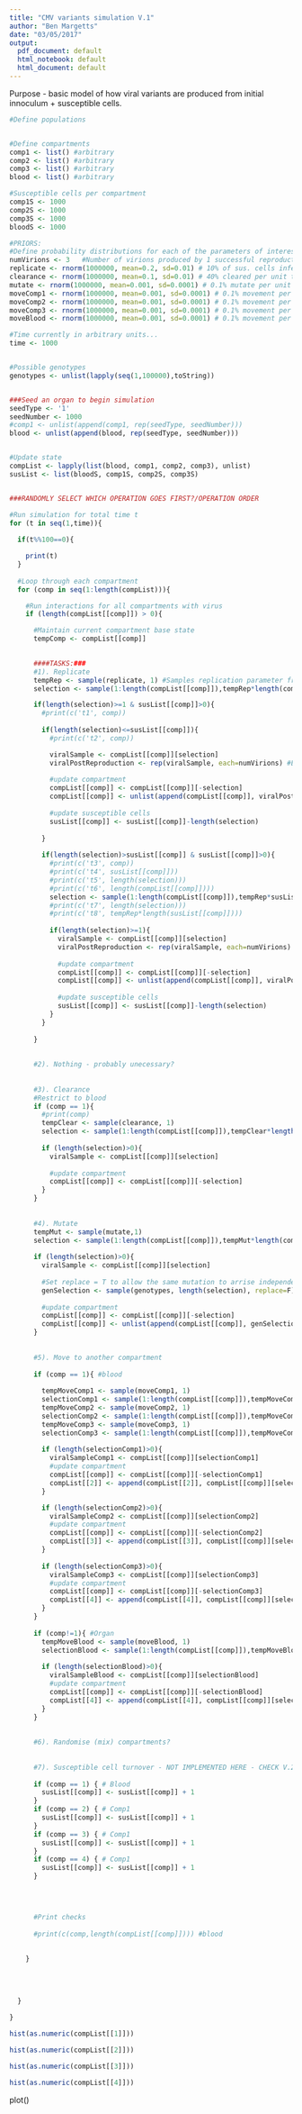 ```yaml
---
title: "CMV variants simulation V.1"
author: "Ben Margetts"
date: "03/05/2017"
output:
  pdf_document: default
  html_notebook: default
  html_document: default
---
```


Purpose - basic model of how viral variants are produced from initial innoculum + susceptible cells.


```r
#Define populations


#Define compartments
comp1 <- list() #arbitrary
comp2 <- list() #arbitrary
comp3 <- list() #arbitrary
blood <- list() #arbitrary

#Susceptible cells per compartment
comp1S <- 1000
comp2S <- 1000
comp3S <- 1000
bloodS <- 1000

#PRIORS:
#Define probability distributions for each of the parameters of interest
numVirions <- 3   #Number of virions produced by 1 successful reproduction event
replicate <- rnorm(1000000, mean=0.2, sd=0.01) # 10% of sus. cells infected per unit time?
clearance <- rnorm(1000000, mean=0.1, sd=0.01) # 40% cleared per unit time?
mutate <- rnorm(1000000, mean=0.001, sd=0.0001) # 0.1% mutate per unit time?
moveComp1 <- rnorm(1000000, mean=0.001, sd=0.0001) # 0.1% movement per unit time?
moveComp2 <- rnorm(1000000, mean=0.001, sd=0.0001) # 0.1% movement per unit time?
moveComp3 <- rnorm(1000000, mean=0.001, sd=0.0001) # 0.1% movement per unit time?
moveBlood <- rnorm(1000000, mean=0.001, sd=0.0001) # 0.1% movement per unit time?

#Time currently in arbitrary units...
time <- 1000


#Possible genotypes
genotypes <- unlist(lapply(seq(1,100000),toString))


###Seed an organ to begin simulation
seedType <- '1'
seedNumber <- 1000
#comp1 <- unlist(append(comp1, rep(seedType, seedNumber)))
blood <- unlist(append(blood, rep(seedType, seedNumber)))


#Update state
compList <- lapply(list(blood, comp1, comp2, comp3), unlist)
susList <- list(bloodS, comp1S, comp2S, comp3S)


###RANDOMLY SELECT WHICH OPERATION GOES FIRST?/OPERATION ORDER

#Run simulation for total time t
for (t in seq(1,time)){
  
  if(t%%100==0){

    print(t)
  }
  
  #Loop through each compartment
  for (comp in seq(1:length(compList))){

    #Run interactions for all compartments with virus
    if (length(compList[[comp]]) > 0){

      #Maintain current compartment base state
      tempComp <- compList[[comp]]
      

      ####TASKS:###
      #1). Replicate
      tempRep <- sample(replicate, 1) #Samples replication parameter from distribution
      selection <- sample(1:length(compList[[comp]]),tempRep*length(compList[[comp]]))

      if(length(selection)>=1 & susList[[comp]]>0){
        #print(c('t1', comp))
        
        if(length(selection)<=susList[[comp]]){
          #print(c('t2', comp))

          viralSample <- compList[[comp]][selection]
          viralPostReproduction <- rep(viralSample, each=numVirions) #Each virion produces 2 virions
          
          #update compartment
          compList[[comp]] <- compList[[comp]][-selection]
          compList[[comp]] <- unlist(append(compList[[comp]], viralPostReproduction))
          
          #update susceptible cells
          susList[[comp]] <- susList[[comp]]-length(selection)
          
        }
        
        if(length(selection)>susList[[comp]] & susList[[comp]]>0){
          #print(c('t3', comp))
          #print(c('t4', susList[[comp]]))
          #print(c('t5', length(selection)))
          #print(c('t6', length(compList[[comp]])))
          selection <- sample(1:length(compList[[comp]]),tempRep*susList[[comp]])
          #print(c('t7', length(selection)))
          #print(c('t8', tempRep*length(susList[[comp]])))
          
          if(length(selection)>=1){
            viralSample <- compList[[comp]][selection]
            viralPostReproduction <- rep(viralSample, each=numVirions) #Each virion produces 2 virions
            
            #update compartment
            compList[[comp]] <- compList[[comp]][-selection]
            compList[[comp]] <- unlist(append(compList[[comp]], viralPostReproduction))
            
            #update susceptible cells
            susList[[comp]] <- susList[[comp]]-length(selection)
          }
        }
        
      }
      
      
      #2). Nothing - probably unecessary?
    
      
      #3). Clearance
      #Restrict to blood
      if (comp == 1){
        #print(comp)
        tempClear <- sample(clearance, 1)
        selection <- sample(1:length(compList[[comp]]),tempClear*length(compList[[comp]]))
        
        if (length(selection)>0){
          viralSample <- compList[[comp]][selection]
          
          #update compartment
          compList[[comp]] <- compList[[comp]][-selection]
        }
      }
      
    
      #4). Mutate
      tempMut <- sample(mutate,1)
      selection <- sample(1:length(compList[[comp]]),tempMut*length(compList[[comp]]))
      
      if (length(selection)>0){
        viralSample <- compList[[comp]][selection]
        
        #Set replace = T to allow the same mutation to arrise independently more then once
        genSelection <- sample(genotypes, length(selection), replace=F) 
        
        #update compartment
        compList[[comp]] <- compList[[comp]][-selection]
        compList[[comp]] <- unlist(append(compList[[comp]], genSelection))
      }
      
      
      #5). Move to another compartment
      
      if (comp == 1){ #blood
        
        tempMoveComp1 <- sample(moveComp1, 1)
        selectionComp1 <- sample(1:length(compList[[comp]]),tempMoveComp1*length(compList[[comp]]))
        tempMoveComp2 <- sample(moveComp2, 1)
        selectionComp2 <- sample(1:length(compList[[comp]]),tempMoveComp2*length(compList[[comp]]))
        tempMoveComp3 <- sample(moveComp3, 1)
        selectionComp3 <- sample(1:length(compList[[comp]]),tempMoveComp3*length(compList[[comp]]))
        
        if (length(selectionComp1)>0){
          viralSampleComp1 <- compList[[comp]][selectionComp1]
          #update compartment
          compList[[comp]] <- compList[[comp]][-selectionComp1]
          compList[[2]] <- append(compList[[2]], compList[[comp]][selectionComp1])
        }

        if (length(selectionComp2)>0){
          viralSampleComp2 <- compList[[comp]][selectionComp2]
          #update compartment
          compList[[comp]] <- compList[[comp]][-selectionComp2]
          compList[[3]] <- append(compList[[3]], compList[[comp]][selectionComp2])
        }
        
        if (length(selectionComp3)>0){
          viralSampleComp3 <- compList[[comp]][selectionComp3]
          #update compartment
          compList[[comp]] <- compList[[comp]][-selectionComp3]
          compList[[4]] <- append(compList[[4]], compList[[comp]][selectionComp3])
        }
      }
      
      if (comp!=1){ #Organ
        tempMoveBlood <- sample(moveBlood, 1)
        selectionBlood <- sample(1:length(compList[[comp]]),tempMoveBlood*length(compList[[comp]]))
        
        if (length(selectionBlood)>0){
          viralSampleBlood <- compList[[comp]][selectionBlood]
          #update compartment
          compList[[comp]] <- compList[[comp]][-selectionBlood]
          compList[[4]] <- append(compList[[4]], compList[[comp]][selectionBlood])
        }
      }
      
      
      #6). Randomise (mix) compartments?
      
      
      #7). Susceptible cell turnover - NOT IMPLEMENTED HERE - CHECK V.2
        
      if (comp == 1) { # Blood
        susList[[comp]] <- susList[[comp]] + 1
      }
      if (comp == 2) { # Comp1
        susList[[comp]] <- susList[[comp]] + 1
      }
      if (comp == 3) { # Comp1
        susList[[comp]] <- susList[[comp]] + 1
      }
      if (comp == 4) { # Comp1
        susList[[comp]] <- susList[[comp]] + 1
      }
      


        
      #Print checks
      
      #print(c(comp,length(compList[[comp]]))) #blood
      
      
    }
    
    
    
    
  }
  
}


```


```r
hist(as.numeric(compList[[1]]))
```

```r
hist(as.numeric(compList[[2]]))
```

```r
hist(as.numeric(compList[[3]]))
```

```r
hist(as.numeric(compList[[4]]))
```


plot()

